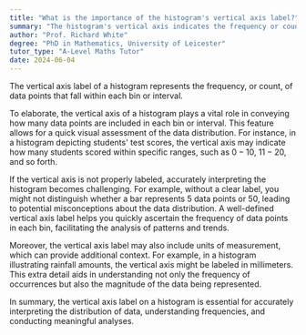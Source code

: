 ```yaml
---
title: "What is the importance of the histogram's vertical axis label?"
summary: "The histogram's vertical axis indicates the frequency or count of data points for each bin or interval, providing a visual representation of data distribution."
author: "Prof. Richard White"
degree: "PhD in Mathematics, University of Leicester"
tutor_type: "A-Level Maths Tutor"
date: 2024-06-04
---
```


The vertical axis label of a histogram represents the frequency, or count, of data points that fall within each bin or interval.

To elaborate, the vertical axis of a histogram plays a vital role in conveying how many data points are included in each bin or interval. This feature allows for a quick visual assessment of the data distribution. For instance, in a histogram depicting students' test scores, the vertical axis may indicate how many students scored within specific ranges, such as $0-10$, $11-20$, and so forth.

If the vertical axis is not properly labeled, accurately interpreting the histogram becomes challenging. For example, without a clear label, you might not distinguish whether a bar represents $5$ data points or $50$, leading to potential misconceptions about the data distribution. A well-defined vertical axis label helps you quickly ascertain the frequency of data points in each bin, facilitating the analysis of patterns and trends.

Moreover, the vertical axis label may also include units of measurement, which can provide additional context. For example, in a histogram illustrating rainfall amounts, the vertical axis might be labeled in millimeters. This extra detail aids in understanding not only the frequency of occurrences but also the magnitude of the data being represented.

In summary, the vertical axis label on a histogram is essential for accurately interpreting the distribution of data, understanding frequencies, and conducting meaningful analyses.
    